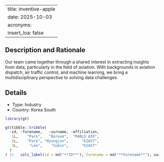 
---
title: inventive-apple
date: 2025-10-03
acronyms:
  insert_loa: false
---

## Description and Rationale

Our team came together through a shared interest in extracting insights from data, particularly in the field of aviation. With backgrounds in aviation dispatch, air traffic control, and machine learning, we bring a multidisciplinary perspective to solving data challenges.

## Details

* Type: Industry
* Country: Korea South

```r
library(gt)

gt(tibble::tribble(
  ~id, ~forename,   ~surname, ~affiliation,
   1L,    "Park",   "Boreum",  "PABLO AIR",
   2L,    "Park", "Hyungjun",      "KIAST",
   3L,     "Lee",    "Subin",      "KIAST"
  )
) |>   cols_label(id = md("**ID**"), forename = md("**Forename**"), surname ~ md("**Surname**"), affiliation ~ md("**Affiliation**"))
```
